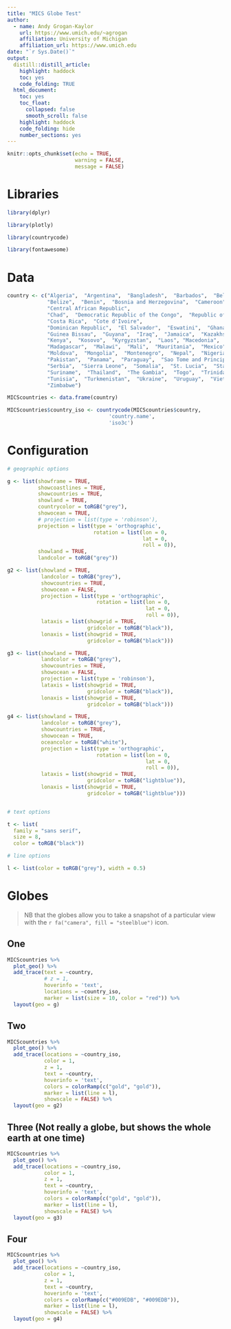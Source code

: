 ```yaml
---
title: "MICS Globe Test"
author:
  - name: Andy Grogan-Kaylor
    url: https://www.umich.edu/~agrogan
    affiliation: University of Michigan
    affiliation_url: https://www.umich.edu
date: "`r Sys.Date()`"
output: 
  distill::distill_article:
    highlight: haddock
    toc: yes
    code_folding: TRUE
  html_document: 
    toc: yes
    toc_float:
      collapsed: false
      smooth_scroll: false
    highlight: haddock
    code_folding: hide
    number_sections: yes
---
```


```r

knitr::opts_chunk$set(echo = TRUE,
                      warning = FALSE,
                      message = FALSE)

```


# Libraries

```r

library(dplyr)

library(plotly)

library(countrycode)

library(fontawesome)

```

# Data

```r

country <- c("Algeria",  "Argentina",  "Bangladesh",  "Barbados",  "Belarus",  
             "Belize",  "Benin",  "Bosnia and Herzegovina",  "Cameroon",  
             "Central African Republic",  
             "Chad",  "Democratic Republic of the Congo",  "Republic of the Congo",
             "Costa Rica",  "Cote d'Ivoire",  
             "Dominican Republic",  "El Salvador",  "Eswatini",  "Ghana",  "Guinea", 
             "Guinea Bissau",  "Guyana",  "Iraq",  "Jamaica",  "Kazakhstan",  
             "Kenya",  "Kosovo",  "Kyrgyzstan",  "Laos", "Macedonia",  
             "Madagascar",  "Malawi",  "Mali",  "Mauritania",  "Mexico",  
             "Moldova",  "Mongolia",  "Montenegro",  "Nepal",  "Nigeria",  
             "Pakistan",  "Panama",  "Paraguay",  "Sao Tome and Principe",  "Senegal",
             "Serbia",  "Sierra Leone",  "Somalia",  "St. Lucia",  "State of Palestine",
             "Suriname",  "Thailand",  "The Gambia",  "Togo",  "Trinidad and Tobago", 
             "Tunisia",  "Turkmenistan",  "Ukraine",  "Uruguay",  "Vietnam",  
             "Zimbabwe")

MICScountries <- data.frame(country)

MICScountries$country_iso <- countrycode(MICScountries$country, 
                                 'country.name', 
                                 'iso3c')

```

# Configuration

```r

# geographic options

g <- list(showframe = TRUE, 
          showcoastlines = TRUE, 
          showcountries = TRUE,
          showland = TRUE,
          countrycolor = toRGB("grey"),
          showocean = TRUE,
          # projection = list(type = 'robinson'),
          projection = list(type = 'orthographic',
                            rotation = list(lon = 0,
                                            lat = 0,
                                            roll = 0)),
          showland = TRUE,
          landcolor = toRGB("grey"))

g2 <- list(showland = TRUE,  
           landcolor = toRGB("grey"),
           showcountries = TRUE,
           showocean = FALSE, 
           projection = list(type = 'orthographic',
                             rotation = list(lon = 0,
                                             lat = 0,
                                             roll = 0)),
           lataxis = list(showgrid = TRUE,
                          gridcolor = toRGB("black")),
           lonaxis = list(showgrid = TRUE,
                          gridcolor = toRGB("black")))

g3 <- list(showland = TRUE,  
           landcolor = toRGB("grey"),
           showcountries = TRUE,
           showocean = FALSE, 
           projection = list(type = 'robinson'),
           lataxis = list(showgrid = TRUE,
                          gridcolor = toRGB("black")),
           lonaxis = list(showgrid = TRUE,
                          gridcolor = toRGB("black")))

g4 <- list(showland = TRUE,  
           landcolor = toRGB("grey"),
           showcountries = TRUE,
           showocean = TRUE, 
           oceancolor = toRGB("white"),
           projection = list(type = 'orthographic',
                             rotation = list(lon = 0,
                                             lat = 0,
                                             roll = 0)),
           lataxis = list(showgrid = TRUE,
                          gridcolor = toRGB("lightblue")),
           lonaxis = list(showgrid = TRUE,
                          gridcolor = toRGB("lightblue")))


# text options

t <- list(
  family = "sans serif",
  size = 8,
  color = toRGB("black"))

# line options

l <- list(color = toRGB("grey"), width = 0.5)

```

# Globes

> NB that the globes allow you to take a snapshot of a particular view with the `r fa("camera", fill = "steelblue")` icon.

## One

```r

MICScountries %>% 
  plot_geo() %>% 
  add_trace(text = ~country, 
            # z = 1,
            hoverinfo = 'text',
            locations = ~country_iso, 
            marker = list(size = 10, color = "red")) %>%
  layout(geo = g)

```

## Two

```r

MICScountries %>% 
  plot_geo() %>%   
  add_trace(locations = ~country_iso,
            color = 1,
            z = 1, 
            text = ~country, 
            hoverinfo = 'text',
            colors = colorRamp(c("gold", "gold")),
            marker = list(line = l),
            showscale = FALSE) %>%
  layout(geo = g2)

```

## Three (Not really a globe, but shows the whole earth at one time)

```r

MICScountries %>% 
  plot_geo() %>%   
  add_trace(locations = ~country_iso,
            color = 1,
            z = 1, 
            text = ~country, 
            hoverinfo = 'text',
            colors = colorRamp(c("gold", "gold")),
            marker = list(line = l),
            showscale = FALSE) %>%
  layout(geo = g3)

```

## Four

```r

MICScountries %>% 
  plot_geo() %>%   
  add_trace(locations = ~country_iso,
            color = 1,
            z = 1, 
            text = ~country, 
            hoverinfo = 'text',
            colors = colorRamp(c("#009EDB", "#009EDB")),
            marker = list(line = l),
            showscale = FALSE) %>%
  layout(geo = g4)

```




